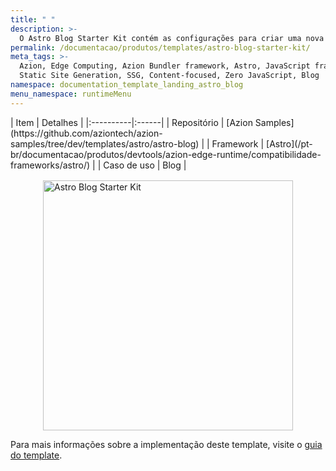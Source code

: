 ```yaml
---
title: " "
description: >-
  O Astro Blog Starter Kit contém as configurações para criar uma nova página de blog baseada no framework Astro. Após o deploy, você pode interagir com as postagens e a interface padrão que já existem neste template e personalizá-las.
permalink: /documentacao/produtos/templates/astro-blog-starter-kit/
meta_tags: >-
  Azion, Edge Computing, Azion Bundler framework, Astro, JavaScript frameworks,
  Static Site Generation, SSG, Content-focused, Zero JavaScript, Blog
namespace: documentation_template_landing_astro_blog
menu_namespace: runtimeMenu
---
```



<div class="[&_.flex.flex-col]:!gap-4 [&_.flex.flex-col]:md:!gap-8 [&_.flex.flex-col]:2xl:!gap-16">
  <HeroHome
    title="Astro Blog Starter Kit"
    description="O Astro Blog Starter Kit contém as configurações para criar uma nova página de blog baseada no framework Astro. Após o deploy, você pode interagir com as postagens e a interface padrão que já existem neste template e personalizá-las."
    logos={[]}
    buttons={[
      { label: "Deploy template", link: "https://console.azion.com/create/astro/astro-blog-starter-kit", outlined: false, icon: "ai ai-azion", iconPos: "left" },
      { label: "Ver demo", link: "https://uoe735cexd.map.azionedge.net/", severity: "secondary" }
    ]}
  />
</div>

<div style="display: flex; gap: 1rem; align-items: center; flex-direction: row; flex-wrap: wrap;">
  <div style="flex: 1; min-width: 300px;">
    | Item | Detalhes |
    |:----------|:------|
    | Repositório | [Azion Samples](https://github.com/aziontech/azion-samples/tree/dev/templates/astro/astro-blog) |
    | Framework | [Astro](/pt-br/documentacao/produtos/devtools/azion-edge-runtime/compatibilidade-frameworks/astro/) |
    | Caso de uso | Blog |
  </div>
  <div style="display: flex; justify-content: center; align-items: center; flex: 1; min-width: 300px;">
    <img src="/assets/docs/images/uploads/template-showcase/astro/astro-blog-starter.png" width="400" alt="Astro Blog Starter Kit" style="max-width: 100%; height: auto;" />
  </div>
</div>

Para mais informações sobre a implementação deste template, visite o [guia do template](/en/documentation/products/guides/astro-blog-starter-kit/).